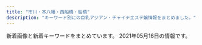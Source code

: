 ```yaml
---
title: "市川・本八幡・西船橋・船橋"
description: "キーワード別にの巨乳アジアン・チャイナエステ嬢情報をまとめました。"
---
```


新着画像と新着キーワードをまとめています。
2021年05月16日の情報です。

<DmmAffiliateIns />
<KeywordTable
  shops={
    [
    {
        "name": "\u30b7\u30e3\u30f3\u30d0\u30e9",
        "station": "JR\u8239\u6a4b\u99c5\u5317\u53e3",
        "img_links": [
            "http://shamballa.est888.com/css/nav/nav-005.png",
            "http://shamballa.est888.com/css/top01.jpg",
            "http://shamballa.est888.com/css/c-001.jpg",
            "http://shamballa.est888.com/css/nav/nav-001.png",
            "http://shamballa.est888.com/css/top03.jpg",
            "http://shamballa.est888.com/css/top04-right.jpg",
            "http://shamballa.est888.com/css/nav/nav-003.png",
            "http://shamballa.est888.com/css/top04-left.jpg",
            "http://shamballa.est888.com/css/staff/staff-02-a.jpg",
            "http://shamballa.est888.com/css/staff/naiyo01.jpg",
            "http://shamballa.est888.com/css/staff/staff-01-a.jpg",
            "http://shamballa.est888.com/css/staff/naiyo02.jpg",
            "http://shamballa.est888.com/css/nav/nav-004.png",
            "http://shamballa.est888.com/css/nav/nav-006.png",
            "http://shamballa.est888.com/css/tel.png",
            "http://shamballa.est888.com/css/nav/nav-002.png",
            "http://shamballa.est888.com/css/recurit.jpg",
            "http://shamballa.est888.com/css/staff/staff-03-a.jpg"
        ],
        "url": "http://shamballa.est888.com/",
        "keywords": {
            "C": 1,
            "D": 1
        }
    },
    {
        "img_links": [
            "http://www.shizuka.mensnv.com/img/top-h5R2.jpg",
            "http://www.shizuka.mensnv.com/img/2top-course_off.jpg",
            "http://www.shizuka.mensnv.com/files/003.jpg",
            "http://www.shizuka.mensnv.com/img/top-h5R.jpg",
            "http://www.shizuka.mensnv.com/files/004-02.jpg",
            "http://www.shizuka.mensnv.com/files/002-03.jpg",
            "http://www.shizuka.mensnv.com/img/glo_06_off.jpg",
            "http://www.shizuka.mensnv.com/img/slider/3.jpg",
            "http://www.shizuka.mensnv.com/files/003-03.jpg",
            "http://www.shizuka.mensnv.com/img/h4-top.jpg",
            "http://www.shizuka.mensnv.com/img/slider/1.jpg",
            "http://www.shizuka.mensnv.com/img/glo_05_off.jpg",
            "http://www.shizuka.mensnv.com/files/001-02.jpg",
            "http://www.shizuka.mensnv.com/files/002.jpg",
            "http://www.shizuka.mensnv.com/files/003-02.jpg",
            "http://www.shizuka.mensnv.com/img/glo_02_off.jpg",
            "http://www.shizuka.mensnv.com/img/bnr-02_off.jpg",
            "http://www.shizuka.mensnv.com/img/glo_01_off.jpg",
            "http://www.shizuka.mensnv.com/img/footer-top_off.jpg",
            "http://www.shizuka.mensnv.com/img/glo_04_off.jpg",
            "http://www.shizuka.mensnv.com/files/001.jpg",
            "http://www.shizuka.mensnv.com/img/icon_tel.png",
            "http://www.shizuka.mensnv.com/img/slider/2.jpg",
            "http://www.shizuka.mensnv.com/img/top-course_off.jpg",
            "http://www.shizuka.mensnv.com/files/002-02.jpg",
            "http://www.shizuka.mensnv.com/files/004-03.jpg",
            "http://www.shizuka.mensnv.com/img/bnr-01_off.jpg",
            "http://www.shizuka.mensnv.com/img/glo_03_off.jpg",
            "http://www.shizuka.mensnv.com/files/004.jpg",
            "http://www.shizuka.mensnv.com/files/001-03.jpg"
        ],
        "url": "http://www.shizuka.mensnv.com/",
        "station": "\u672c\u516b\u5e61\u99c5\u5357\u53e3",
        "keywords": {
            "C": 3,
            "84": 3,
            "D": 9,
            "86": 3,
            "88": 3,
            "85": 3
        },
        "name": "\u9759\uff5e\u3057\u305a\u304b\uff5e"
    },
    {
        "keywords": {
            "G": 1,
            "F": 2,
            "\u5de8\u4e73": 2,
            "D": 2,
            "\u4e73": 2
        },
        "url": "http://stylelife.work/",
        "station": "JR\u897f\u8239\u6a4b\u99c5\u5317\u53e3",
        "name": "\u3055\u304f\u3089",
        "img_links": [
            "http://stylelife.work/Uploads/user/5de74b09394d7.jpg",
            "http://stylelife.work/Uploads/user/5ef9a9fd8cd20.jpg",
            "http://stylelife.work/Uploads/user/5e68a1524c2d2.jpg",
            "http://stylelife.work/Public/Wap/picture/m-tel.png",
            "http://stylelife.work/Uploads/user/5de74b9acbf92.jpg",
            "http://stylelife.work/Uploads/user/5e4101be77e18.jpg",
            "http://stylelife.work/Uploads/user/5e1d330613089.jpg",
            "http://stylelife.work/Uploads/user/5e79901ca108f.jpg",
            "http://stylelife.work/Uploads/user/5deb614369ccd.jpg",
            "http://stylelife.work/Uploads/user/60374b6e9f505.jpg",
            "http://stylelife.work/ueditor/php/upload/image/20180712/1531374173659035.png",
            "http://stylelife.work/Uploads/user/5e1d3400053fa.jpg",
            "http://stylelife.work/Uploads/user/6074fcb772404.jpg",
            "http://stylelife.work/Uploads/user/60374c0661343.jpg",
            "http://stylelife.work/Uploads/user/5dfc857c95e57.jpg",
            "http://stylelife.work/ueditor/php/upload/image/20180712/1531367078235696.png",
            "http://stylelife.work/Uploads/user/5eb35a13a1df3.jpg",
            "http://stylelife.work/Uploads/user/5de74b74a4faa.jpg",
            "http://stylelife.work/Uploads/user/5f3cd192667f4.jpg",
            "http://stylelife.work/Uploads/user/609cc19235ed5.jpg",
            "http://stylelife.work/Uploads/user/5ebf4ff2905f1.jpg",
            "http://stylelife.work/Public/Wap/picture/m-foot.png",
            "http://stylelife.work/Public/Wap/picture/sp-line.png",
            "http://stylelife.work/Uploads/user/5ebf50cc42240.jpg",
            "http://stylelife.work/Uploads/user/60374ca1c2ba1.jpg",
            "http://stylelife.work/Public/Wap/picture/sp-staff-list.png",
            "http://stylelife.work/Uploads/user/60374cd308bf7.jpg",
            "http://stylelife.work/Uploads/user/6074fd15194a0.jpg",
            "http://stylelife.work/Public/Wap/picture/staff-pc.png",
            "http://stylelife.work/ueditor/php/upload/image/20180712/1531373827278035.png",
            "http://stylelife.work/Uploads/user/5ebfa12d5429d.jpg",
            "http://stylelife.work/Uploads/user/6074fcd675258.jpg"
        ]
    },
    {
        "url": "http://sminfvnda.xyz/",
        "name": "\u8309\u8389\u82b1",
        "station": "\u4eac\u6210\u8239\u6a4b\u99c5",
        "img_links": [],
        "keywords": {}
    },
    {
        "img_links": [
            "http://iyashinomori.dnsfor.me/images/aroma.jpg",
            "http://iyashinomori.dnsfor.me/images/sayuri.jpg",
            "http://iyashinomori.dnsfor.me/images/iyashi_qr.png",
            "http://iyashinomori.dnsfor.me/images/mei.jpg",
            "http://iyashinomori.dnsfor.me/images/mas-de.jpg",
            "http://iyashinomori.dnsfor.me/images/masmises.jpg",
            "http://iyashinomori.dnsfor.me/images/ami.jpg",
            "http://iyashinomori.dnsfor.me/images/massaji.jpg",
            "http://iyashinomori.dnsfor.me/images/lanmu-c_03.jpg",
            "http://iyashinomori.dnsfor.me/images/nav-job.jpg",
            "http://iyashinomori.dnsfor.me/images/nav-staff.jpg",
            "http://iyashinomori.dnsfor.me/images/aya2.jpg",
            "http://iyashinomori.dnsfor.me/images/akasuri.jpg",
            "http://iyashinomori.dnsfor.me/images/sona.jpg",
            "http://iyashinomori.dnsfor.me/images/mari.jpg",
            "http://iyashinomori.dnsfor.me/images/main_09.jpg"
        ],
        "station": "JR\u897f\u8239\u6a4b\u99c5\u5317\u53e3",
        "url": "http://iyashinomori.dnsfor.me/",
        "keywords": {},
        "name": "\u7652\u3057\u306e\u68ee"
    },
    {
        "keywords": {
            "86": 2,
            "C": 1,
            "D": 8,
            "87": 7
        },
        "station": "JR\u672c\u516b\u5e61\u99c5\u5317\u53e3",
        "img_links": [
            "http://www.club.relaxjp.info/files/007.jpg",
            "http://www.club.relaxjp.info/images/ta.jpg",
            "http://www.club.relaxjp.info/files/006-02.jpg",
            "http://www.club.relaxjp.info/files/015.jpg",
            "http://www.club.relaxjp.info/images/staff_t.png",
            "http://www.club.relaxjp.info/files/014-02.jpg",
            "http://www.club.relaxjp.info/files/014.jpg",
            "http://www.club.relaxjp.info/files/007-02.jpg",
            "http://www.club.relaxjp.info/files/017-02.jpg",
            "http://www.club.relaxjp.info/files/016.jpg",
            "http://www.club.relaxjp.info/files/015-02.jpg",
            "http://www.club.relaxjp.info/images/sys1.png",
            "http://www.club.relaxjp.info/files/004-02.jpg",
            "http://www.club.relaxjp.info/files/016-02.jpg",
            "http://www.club.relaxjp.info/images/rec2.png",
            "http://www.club.relaxjp.info/images/interior_t.png",
            "http://www.club.relaxjp.info/files/017.jpg",
            "http://www.club.relaxjp.info/images/sys3.png",
            "http://www.club.relaxjp.info/images/b1.jpg",
            "http://www.club.relaxjp.info/files/009-02.jpg",
            "http://www.club.relaxjp.info/images/line.png",
            "http://www.club.relaxjp.info/files/006.jpg",
            "http://www.club.relaxjp.info/files/009.jpg",
            "http://www.club.relaxjp.info/files/004.jpg",
            "http://www.club.relaxjp.info/images/int2.png",
            "http://www.club.relaxjp.info/images/rec1.png",
            "http://www.club.relaxjp.info/images/b2.jpg",
            "http://www.club.relaxjp.info/files/013.jpg",
            "http://www.club.relaxjp.info/images/int1.png",
            "http://www.club.relaxjp.info/images/mobile.jpg",
            "http://www.club.relaxjp.info/files/013-02.jpg",
            "http://www.club.relaxjp.info/images/head.jpg",
            "http://www.club.relaxjp.info/images/sys2.png",
            "http://www.club.relaxjp.info/images/link_t.png"
        ],
        "name": "\u30d5\u30a7\u30a2\u30ea\u30fc",
        "url": "http://www.club.relaxjp.info/"
    },
    {
        "station": "JR\u5e02\u5ddd\u99c5\u5357\u53e3",
        "url": "http://www.aya-aroma.com/",
        "img_links": [
            "http://www.aya-aroma.com/files/010.jpg",
            "http://www.aya-aroma.com/files/008-03.jpg",
            "http://www.aya-aroma.com/files/001.jpg",
            "http://www.aya-aroma.com/images/mobile.jpg",
            "http://www.aya-aroma.com/files/002.jpg",
            "http://www.aya-aroma.com/files/003-03.jpg",
            "http://www.aya-aroma.com/images/coverGirlParts.png",
            "http://www.aya-aroma.com/files/001-03.jpg",
            "http://www.aya-aroma.com/files/003.jpg",
            "http://www.aya-aroma.com/images/melmaga.jpg",
            "http://www.aya-aroma.com/images/concept.jpg",
            "http://www.aya-aroma.com/files/015.jpg",
            "http://www.aya-aroma.com/files/015-02.jpg",
            "http://www.aya-aroma.com/files/002-03.jpg",
            "http://www.aya-aroma.com/files/010-02.jpg",
            "http://www.aya-aroma.com/files/008-02.jpg",
            "http://www.aya-aroma.com/files/015-03.jpg",
            "http://www.aya-aroma.com/files/010-03.jpg",
            "http://www.aya-aroma.com/files/003-02.jpg",
            "http://www.aya-aroma.com/files/001-02.jpg",
            "http://www.aya-aroma.com/files/002-02.jpg",
            "http://www.aya-aroma.com/files/008.jpg",
            "http://www.aya-aroma.com/images/backlistbtn.png"
        ],
        "keywords": {
            "86": 12,
            "84": 3,
            "87": 3,
            "D": 9,
            "C": 6
        },
        "name": "\u5f69"
    },
    {
        "keywords": {},
        "station": "JR\u8239\u6a4b\u99c5",
        "img_links": [
            "http://hi-msg.com/moonlove/img/head.png",
            "http://hi-msg.com/moonlove/img/fla-1.jpg",
            "http://hi-msg.com/moonlove/img/botton.png",
            "http://hi-msg.com/moonlove/img/fla-2.jpg",
            "http://hi-msg.com/moonlove/img/p-10.jpg",
            "http://hi-msg.com/moonlove/img/p-2.jpg",
            "http://hi-msg.com/moonlove/img/staff-list.png",
            "http://hi-msg.com/moonlove/img/p-3.jpg"
        ],
        "name": "\u6708\u306e\u604b",
        "url": "http://hi-msg.com/moonlove/"
    },
    {
        "img_links": [
            "http://t-rakuen.work/img/hana1.jpg",
            "http://t-rakuen.work/img/rina1.jpg",
            "http://t-rakuen.work/images/sys2.jpg",
            "http://t-rakuen.work/staff/koko.jpg",
            "http://t-rakuen.work/staff/mika.jpg",
            "http://t-rakuen.work/images/sys3.jpg",
            "http://t-rakuen.work/images/int1.png",
            "http://t-rakuen.work/images/news_t.jpg",
            "http://t-rakuen.work/img/rika1.jpg",
            "http://t-rakuen.work/staff/rika.jpg",
            "http://t-rakuen.work/images/head.jpg",
            "http://t-rakuen.work/img/koko1.jpg",
            "http://t-rakuen.work/images/rec1.jpg",
            "http://t-rakuen.work/images/b2.jpg",
            "http://t-rakuen.work/img/natumi1.jpg",
            "http://t-rakuen.work/images/sys4.jpg",
            "http://t-rakuen.work/images/rec2.jpg",
            "http://t-rakuen.work/images/news.png",
            "http://t-rakuen.work/images/b1.jpg",
            "http://t-rakuen.work/images/staff_t.jpg",
            "http://t-rakuen.work/staff/rina.jpg",
            "http://t-rakuen.work/images/int2.png",
            "http://t-rakuen.work/staff/hana.jpg",
            "http://t-rakuen.work/images/interior_t.jpg",
            "http://t-rakuen.work/staff/natumi.jpg",
            "http://t-rakuen.work/img/mika1.jpg"
        ],
        "keywords": {},
        "name": "\u53f0\u5317\u697d\u5712",
        "url": "http://t-rakuen.work/",
        "station": "JR\u897f\u8239\u6a4b\u99c5\u5357\u53e3"
    },
    {
        "url": "https://prince.iest.info/",
        "keywords": {},
        "name": "\u30d7\u30ea\u30f3\u30bb\u30b9",
        "img_links": [],
        "station": "JR\u897f\u8239\u6a4b\u99c5\u5317\u53e3"
    },
    {
        "img_links": [
            "http://parm.work/images/tg.png",
            "http://parm.work/images/rec.jpg",
            "http://parm.work/images/menu/top.png",
            "http://parm.work/images/menu/staff.png",
            "http://parm.work/img/saya1.jpg",
            "http://parm.work/staff/mika.jpg",
            "http://parm.work/images/interior_t.jpg",
            "http://parm.work/img/miki1.jpg",
            "http://parm.work/img/mika1.jpg",
            "http://parm.work/staff/saya.jpg",
            "http://parm.work/images/staff_t.jpg",
            "http://parm.work/staff/miki.jpg",
            "http://parm.work/images/menu/interior.png",
            "http://parm.work/img/kana1.jpg",
            "http://parm.work/images/sys.png",
            "http://parm.work/staff/momo.jpg",
            "http://parm.work/img/momo1.jpg",
            "http://parm.work/staff/kana.jpg",
            "http://parm.work/images/tel.png",
            "http://parm.work/images/int1.jpg",
            "http://parm.work/images/news.jpg",
            "http://parm.work/images/int2.png",
            "http://parm.work/images/time.jpg"
        ],
        "name": "\u30d1\u30eb\u30e0",
        "keywords": {},
        "url": "http://parm.work/",
        "station": "\u672c\u516b\u5e61\u99c5\u5317\u53e3"
    },
    {
        "img_links": [
            "http://pinklady-esthe.net/img/t4.jpg",
            "http://pinklady-esthe.net/img/st1.jpg",
            "http://pinklady-esthe.net/img/no.png",
            "http://pinklady-esthe.net/img/stt3.jpg",
            "http://pinklady-esthe.net/img/sm.jpg",
            "http://pinklady-esthe.net/img/f1.jpg",
            "http://pinklady-esthe.net/img/noo.png",
            "http://pinklady-esthe.net/img/t5.jpg",
            "http://pinklady-esthe.net/img/st5.jpg",
            "http://pinklady-esthe.net/img/st6.jpg",
            "http://pinklady-esthe.net/img/r3.jpg",
            "http://pinklady-esthe.net/img/stt1.jpg",
            "http://pinklady-esthe.net/img/t3.jpg",
            "http://pinklady-esthe.net/img/t2.jpg",
            "http://pinklady-esthe.net/img/st3.jpg",
            "http://pinklady-esthe.net/img/t1.jpg",
            "http://pinklady-esthe.net/img/r1.jpg",
            "http://pinklady-esthe.net/img/top.jpg",
            "http://pinklady-esthe.net/img/st4.jpg",
            "http://pinklady-esthe.net/img/t6.jpg",
            "http://pinklady-esthe.net/img/r2.jpg",
            "http://pinklady-esthe.net/img/r4.jpg",
            "http://pinklady-esthe.net/img/st2.jpg"
        ],
        "keywords": {
            "86": 1,
            "90": 1,
            "87": 1,
            "D": 4,
            "C": 1,
            "88": 3,
            "E": 1
        },
        "name": "V\u611bP",
        "url": "http://pinklady-esthe.net/",
        "station": "JR\u8239\u6a4b\u99c5\u5317\u53e3"
    },
    {
        "img_links": [
            "https://crea.iest.info/images/tit-new.png",
            "https://crea.iest.info/images/infor.png",
            "https://crea.iest.info/images/tit-gat.png",
            "https://crea.iest.info/images/top.png",
            "https://crea.iest.info/images/tit-infor.png",
            "https://crea.iest.info/photos/sites/47/2021/05/2021051502080644.jpg",
            "https://crea.iest.info/images/mobile.png",
            "https://crea.iest.info/photos/sites/47/2021/05/2021051502075196.jpg",
            "https://crea.iest.info/photos/sites/47/2021/05/2021051502083693.jpg",
            "https://crea.iest.info/photos/sites/47/2021/05/2021051502085322.jpg",
            "https://crea.iest.info/photos/sites/47/2021/05/2021051502094721.jpg",
            "https://crea.iest.info/images/line.png",
            "https://crea.iest.info/images/tite-staff.png",
            "https://crea.iest.info/photos/sites/47/2021/05/2021051502082176.jpg",
            "https://crea.iest.info/images/tit-pick.png"
        ],
        "station": "\u897f\u8239\u6a4b\u99c5",
        "name": "CREA\uff5e\u30af\u30ec\u30a2\uff5e",
        "url": "https://crea.iest.info/",
        "keywords": {
            "87": 3,
            "D": 6,
            "88": 6,
            "86": 3,
            "85": 3,
            "C": 11,
            "E": 3,
            "F": 6,
            "83": 3
        }
    },
    {
        "name": "\u7652\u3057\u306e\u6d77",
        "img_links": [
            "http://www.iyashinoumi.com/img/miss7s.jpg",
            "http://www.iyashinoumi.com/img/sTitle_left.png",
            "http://www.iyashinoumi.com/img/miss6sb.jpg",
            "http://www.iyashinoumi.com/img/miss7sb.jpg",
            "http://www.iyashinoumi.com/img/miss24sb.jpg",
            "http://www.iyashinoumi.com/img/miss27sb.jpg",
            "http://www.iyashinoumi.com/img/miss28sb.jpg",
            "http://www.iyashinoumi.com/img/sTitle_right.png",
            "http://www.iyashinoumi.com/img/tel1.png",
            "http://www.iyashinoumi.com/img/miss25sb.jpg"
        ],
        "keywords": {},
        "station": "\u5e02\u5ddd\u99c5\u5317\u53e3",
        "url": "http://www.iyashinoumi.com/"
    },
    {
        "name": "\u5236\u670d\u306e\u8a98\u60d1",
        "img_links": [
            "http://est-healing.com/media/sites/7/elementor/thumbs/4-p62w9rku5zafrgbawf7jcntpuq6sq31cm82777zc1k.jpg",
            "http://est-healing.com/media/sites/7/2021/01/flash.jpg",
            "http://est-healing.com/media/sites/7/elementor/thumbs/2-p62w868ol33y38ml78famkalm81eojpq2c9kxcccl4.jpg",
            "http://est-healing.com/media/sites/7/elementor/thumbs/2-3-p1cirfj5dx3k6ttw7ij4y5lu19kedd5tggx4vvf89s.jpg",
            "http://est-healing.com/media/sites/7/elementor/thumbs/3-p62w8yfv977t59hh0x1j3nf4cf8ka1shecluncvb8g.jpg",
            "http://est-healing.com/media/sites/7/elementor/thumbs/1-p62w7jok1292cljcuyo8ypzjcz4ljt85z8lxep9sqg.jpg",
            "http://est-healing.com/media/sites/7/elementor/thumbs/1-p62w7jol05abqbj79b3od0889m6qqe6z7ddmqeykkg.jpg",
            "http://est-healing.com/media/sites/7/elementor/thumbs/3-1-p1cirrr1urkadrc585tackitr9w65fibu5eg4gx40w.jpg",
            "http://est-healing.com/media/sites/7/2021/01/r1-1.jpg",
            "http://est-healing.com/media/sites/7/elementor/thumbs/3-p62w8yfua46jrjhmmkm3pd6ffs6f3gto67u5bn6jeg.jpg",
            "http://est-healing.com/media/sites/7/elementor/thumbs/1-4-p1cir3b8x2mtzwbn6v8zjqoub98mlatb2sftn9xcio.jpg",
            "http://est-healing.com/media/sites/7/elementor/thumbs/2-p62w868pk657gymflkuq0ujaiv3jv4ojah1a9214f4.jpg",
            "http://est-healing.com/media/sites/7/elementor/thumbs/4-p62w9rkv52bp56b5armyqy2erd8xwo05uctwixo3vk.jpg",
            "http://est-healing.com/media/sites/7/elementor/thumbs/5-p62wagyhai96gxafs86gpzf5w4pphwu3ppob5oxpdk.jpg",
            "http://est-healing.com/media/sites/7/2021/01/top-1.jpg",
            "http://est-healing.com/media/sites/7/elementor/thumbs/5-p62wagyi9lafunaa6klw49nusrruohswxug0hemh7k.jpg",
            "http://est-healing.com/media/sites/7/2021/01/r2-1.jpg",
            "http://est-healing.com/media/sites/7/2021/01/flash2-1.jpg"
        ],
        "keywords": {},
        "station": "JR\u672c\u516b\u5e61\u99c5\u5317\u53e3",
        "url": "http://est-healing.com/"
    },
    {
        "img_links": [],
        "url": "http://neptune.est.cm/",
        "name": "\u30cd\u30d7\u30c1\u30e5\u30fc\u30f3",
        "keywords": {},
        "station": "JR\u672c\u516b\u5e61\u99c5\u5357\u53e3"
    },
    {
        "station": "JR\u897f\u8239\u6a4b\u99c5\u5357\u53e3",
        "img_links": [
            "http://www.hanamonogaari.xyz/images/news_bj3.jpg",
            "http://www.hanamonogaari.xyz/uploads/181107/1-1Q10G21110N5.jpg",
            "http://www.hanamonogaari.xyz/uploads/181107/1-1Q10G0250S39.png",
            "http://www.hanamonogaari.xyz/uploads/181107/1-1Q10G02416215.png",
            "http://www.hanamonogaari.xyz/uploads/181109/1-1Q10Z92056352.jpg",
            "http://www.hanamonogaari.xyz/uploads/210515/1-21051513510A39.jpg",
            "http://www.hanamonogaari.xyz/images/s_news.jpg",
            "http://www.hanamonogaari.xyz/images/s_mobile.jpg",
            "http://www.hanamonogaari.xyz/uploads/210515/1-210515135135c9.jpg",
            "http://www.hanamonogaari.xyz/uploads/181107/1-1Q10G12K2455.png",
            "http://www.hanamonogaari.xyz/images/s_info.jpg",
            "http://www.hanamonogaari.xyz/uploads/181107/1-1Q10G1262I06.png",
            "http://www.hanamonogaari.xyz/uploads/181107/1-1Q10G02JTT.png",
            "http://www.hanamonogaari.xyz/uploads/181107/1-1Q10G04R3933.jpg",
            "http://www.hanamonogaari.xyz/uploads/210517/1-21051G35A3545.jpg",
            "http://www.hanamonogaari.xyz/uploads/210515/1-210515135204509.jpg",
            "http://www.hanamonogaari.xyz/images/news_bj1.jpg",
            "http://www.hanamonogaari.xyz/images/s_news01.jpg",
            "http://www.hanamonogaari.xyz/uploads/181107/1-1Q10G02G1591.png",
            "http://www.hanamonogaari.xyz/uploads/210517/1-21051G35G0109.jpg",
            "http://www.hanamonogaari.xyz/images/info.jpg"
        ],
        "keywords": {
            "C": 1,
            "85": 1,
            "88": 2,
            "84": 1,
            "E": 1,
            "D": 2
        },
        "url": "http://www.hanamonogaari.xyz/",
        "name": "\u3044\u3061\u3054"
    },
    {
        "url": "http://f-clover.net/",
        "keywords": {},
        "img_links": [
            "http://f-clover.net/images/index1.jpg",
            "http://f-clover.net/images/end.jpg",
            "http://f-clover.net/images/room1.jpg",
            "http://f-clover.net/images/room6.jpg",
            "http://f-clover.net/images/room2.jpg",
            "http://f-clover.net/images/g5.jpg",
            "http://f-clover.net/images/flash1.jpg",
            "http://f-clover.net/images/room5.jpg",
            "http://f-clover.net/images/flash2.jpg",
            "http://f-clover.net/images/room7.jpg",
            "http://f-clover.net/images/room8.jpg",
            "http://f-clover.net/images/mi0.jpg",
            "http://f-clover.net/images/mobile.jpg",
            "http://f-clover.net/images/room4.jpg",
            "http://f-clover.net/images/moe.jpg",
            "http://f-clover.net/images/room3.jpg"
        ],
        "station": "JR\u8239\u6a4b\u99c5\u5357\u53e3",
        "name": "\u30af\u30ed\u30fc\u30d0\u30fc"
    },
    {
        "name": "\u732b\u5a18",
        "url": "http://www.nekomusume.relax-hp.com/",
        "img_links": [
            "http://www.nekomusume.relax-hp.com/files/007.jpg",
            "http://www.nekomusume.relax-hp.com/files/006.jpg",
            "http://www.nekomusume.relax-hp.com/files/013.jpg",
            "http://www.nekomusume.relax-hp.com/img/nav-005.png",
            "http://www.nekomusume.relax-hp.com/img/nav-004.png",
            "http://www.nekomusume.relax-hp.com/img/tel.png",
            "http://www.nekomusume.relax-hp.com/img/top01.png",
            "http://www.nekomusume.relax-hp.com/files/008.jpg",
            "http://www.nekomusume.relax-hp.com/img/nav-001.png",
            "http://www.nekomusume.relax-hp.com/files/009.jpg",
            "http://www.nekomusume.relax-hp.com/img/stb.jpg",
            "http://www.nekomusume.relax-hp.com/img/nav-002.png",
            "http://www.nekomusume.relax-hp.com/img/nav-006.png",
            "http://www.nekomusume.relax-hp.com/img/nav-003.png",
            "http://www.nekomusume.relax-hp.com/files/011.jpg",
            "http://www.nekomusume.relax-hp.com/files/001.jpg",
            "http://www.nekomusume.relax-hp.com/img/stt.jpg"
        ],
        "station": "JR\u897f\u8239\u6a4b\u99c5\u5357\u53e3",
        "keywords": {
            "86": 2,
            "87": 5,
            "D": 7
        }
    },
    {
        "name": "\u30c0\u30a4\u30e4\u30e2\u30f3\u30c9",
        "keywords": {
            "86": 2,
            "87": 8,
            "88": 2,
            "C": 15,
            "D": 10
        },
        "img_links": [
            "http://www.diamond.mesthe.com/img/top_option04.jpg",
            "http://www.diamond.mesthe.com/images/slider/3.jpg",
            "http://www.diamond.mesthe.com/img/ttl_news.png",
            "http://www.diamond.mesthe.com/files/001-02.jpg",
            "http://www.diamond.mesthe.com/img/tel.png",
            "http://www.diamond.mesthe.com/files/003-02.jpg",
            "http://www.diamond.mesthe.com/img/goback.jpg",
            "http://www.diamond.mesthe.com/images/slider/1.jpg",
            "http://www.diamond.mesthe.com/images/slider/2.jpg",
            "http://www.diamond.mesthe.com/img/btn_side_mobile.jpg",
            "http://www.diamond.mesthe.com/files/001.jpg",
            "http://www.diamond.mesthe.com/files/005-02.jpg",
            "http://www.diamond.mesthe.com/files/006-02.jpg",
            "http://www.diamond.mesthe.com/img/top_option01.jpg",
            "http://www.diamond.mesthe.com/img/pickup.jpg",
            "http://www.diamond.mesthe.com/img/top_option03.jpg",
            "http://www.diamond.mesthe.com/files/003.jpg",
            "http://www.diamond.mesthe.com/files/006.jpg",
            "http://www.diamond.mesthe.com/files/005.jpg",
            "http://www.diamond.mesthe.com/files/002.jpg",
            "http://www.diamond.mesthe.com/img/ttl_info.png",
            "http://www.diamond.mesthe.com/files/004-02.jpg",
            "http://www.diamond.mesthe.com/img/ttl_therapist.png",
            "http://www.diamond.mesthe.com/files/002-02.jpg",
            "http://www.diamond.mesthe.com/files/004.jpg",
            "http://www.diamond.mesthe.com/img/btn_blog.png"
        ],
        "station": "JR\u897f\u8239\u6a4b\u99c5\u5357\u53e3",
        "url": "http://www.diamond.mesthe.com/"
    },
    {
        "url": "http://yusintei.top/",
        "img_links": [
            "http://yusintei.top/images/g9.jpg",
            "http://yusintei.top/images/01.jpg",
            "http://yusintei.top/images/tel.jpg",
            "http://yusintei.top/images/left3.jpg",
            "http://yusintei.top/images/p8.jpg",
            "http://yusintei.top/images/g1-3.jpg",
            "http://yusintei.top/images/g10.jpg",
            "http://yusintei.top/images/g1.jpg",
            "http://yusintei.top/images/p4.jpg",
            "http://yusintei.top/images/g11.jpg",
            "http://yusintei.top/images/p5.jpg",
            "http://yusintei.top/images/g113.jpg",
            "http://yusintei.top/images/men_1.png",
            "http://yusintei.top/images/men_3.png",
            "http://yusintei.top/images/p3.jpg",
            "http://yusintei.top/images/g12.jpg",
            "http://yusintei.top/images/men_5.png",
            "http://yusintei.top/images/p6.jpg",
            "http://yusintei.top/images/01.png",
            "http://yusintei.top/images/zi-staff.png",
            "http://yusintei.top/images/men_7.png",
            "http://yusintei.top/images/p1.jpg",
            "http://yusintei.top/images/emi.jpg",
            "http://yusintei.top/images/g112.jpg",
            "http://yusintei.top/images/g83.jpg",
            "http://yusintei.top/images/zi-link.png",
            "http://yusintei.top/images/g84.jpg",
            "http://yusintei.top/images/g82.jpg",
            "http://yusintei.top/images/men_2.png",
            "http://yusintei.top/images/g0.jpg",
            "http://yusintei.top/images/g8.jpg",
            "http://yusintei.top/images/nei2.jpg",
            "http://yusintei.top/images/yuli.jpg",
            "http://yusintei.top/images/men_4.png",
            "http://yusintei.top/images/p7.jpg",
            "http://yusintei.top/images/p2.jpg",
            "http://yusintei.top/images/g7.jpg",
            "http://yusintei.top/images/yumi.jpg",
            "http://yusintei.top/images/g2.jpg",
            "http://yusintei.top/images/men_6.png",
            "http://yusintei.top/images/g1-2.jpg",
            "http://yusintei.top/images/g114.jpg"
        ],
        "station": "\u539f\u6728\u4e2d\u5c71\u99c5\u5317\u53e3",
        "keywords": {
            "83": 1,
            "84": 1,
            "E": 1,
            "D": 1,
            "C": 1,
            "86": 1
        },
        "name": "\u7652\u5fc3\u90b8"
    },
    {
        "img_links": [
            "http://www.sexy.relaxjp.info/files/035-02.jpg",
            "http://www.sexy.relaxjp.info/files/011-03.jpg",
            "http://www.sexy.relaxjp.info/files/034-03.jpg",
            "http://www.sexy.relaxjp.info/files/002-03.jpg",
            "http://www.sexy.relaxjp.info/files/023.jpg",
            "http://www.sexy.relaxjp.info/files/003-03.jpg",
            "http://www.sexy.relaxjp.info/files/036.jpg",
            "http://www.sexy.relaxjp.info/files/035-03.jpg",
            "http://www.sexy.relaxjp.info/files/036-02.jpg",
            "http://www.sexy.relaxjp.info/images/m-top009.jpg",
            "http://www.sexy.relaxjp.info/files/003.jpg",
            "http://www.sexy.relaxjp.info/files/033.jpg",
            "http://www.sexy.relaxjp.info/files/023-02.jpg",
            "http://www.sexy.relaxjp.info/images/m-top004.jpg",
            "http://www.sexy.relaxjp.info/files/030.jpg",
            "http://www.sexy.relaxjp.info/files/030-03.jpg",
            "http://www.sexy.relaxjp.info/files/024-03.jpg",
            "http://www.sexy.relaxjp.info/files/034.jpg",
            "http://www.sexy.relaxjp.info/files/024.jpg",
            "http://www.sexy.relaxjp.info/files/037-02.jpg",
            "http://www.sexy.relaxjp.info/files/033-02.jpg",
            "http://www.sexy.relaxjp.info/files/011-02.jpg",
            "http://www.sexy.relaxjp.info/files/011.jpg",
            "http://www.sexy.relaxjp.info/files/030-02.jpg",
            "http://www.sexy.relaxjp.info/images/call.png",
            "http://www.sexy.relaxjp.info/images/m-head01.jpg",
            "http://www.sexy.relaxjp.info/files/037.jpg",
            "http://www.sexy.relaxjp.info/files/023-03.jpg",
            "http://www.sexy.relaxjp.info/files/003-02.jpg",
            "http://www.sexy.relaxjp.info/images/m-top010.jpg",
            "http://www.sexy.relaxjp.info/files/035.jpg",
            "http://www.sexy.relaxjp.info/files/034-02.jpg",
            "http://www.sexy.relaxjp.info/files/002.jpg",
            "http://www.sexy.relaxjp.info/files/033-03.jpg",
            "http://www.sexy.relaxjp.info/images/m-top003.jpg",
            "http://www.sexy.relaxjp.info/files/036-03.jpg",
            "http://www.sexy.relaxjp.info/files/002-02.jpg",
            "http://www.sexy.relaxjp.info/files/024-02.jpg",
            "http://www.sexy.relaxjp.info/files/037-03.jpg",
            "http://www.sexy.relaxjp.info/images/foot01.jpg"
        ],
        "keywords": {
            "86": 6,
            "\u30bb\u30af\u30b7\u30fc": 36,
            "D": 16,
            "89": 2,
            "C": 4,
            "E": 2,
            "87": 14
        },
        "name": "Sexy Love \uff5e\u30bb\u30af\u30b7\u30fc\u30e9\u30d6\uff5e",
        "url": "http://www.sexy.relaxjp.info/",
        "station": "JR\u8239\u6a4b\u99c5\u5317\u53e3"
    },
    {
        "name": "\u30ea\u30fc\u30d5",
        "url": "https://leaf-relax.com/",
        "station": "JR\u897f\u8239\u6a4b\u99c5\u5317\u53e3",
        "img_links": [
            "https://leaf-relax.com/wp-content/uploads/2021/04/7249526C-1C90-423A-8CF8-A6B7DF3016ED.jpeg",
            "https://leaf-relax.com/wp-content/themes/este/img/1.jpg",
            "https://leaf-relax.com/wp-content/themes/este/img/call.png",
            "https://leaf-relax.com/wp-content/uploads/2021/04/CEDC78D8-1E03-485E-AAE1-F3A9DC863616.jpeg",
            "https://leaf-relax.com/wp-content/themes/este/img/3.jpg",
            "https://leaf-relax.com/wp-content/uploads/2021/03/uiahleaf.jpg",
            "https://leaf-relax.com/wp-content/uploads/2021/04/8C901857-8329-4836-BB15-FACE1430E3F7.jpeg",
            "https://leaf-relax.com/wp-content/uploads/2021/03/1B8A8799-3990-435A-B81A-2C162139E8D0.jpeg",
            "https://leaf-relax.com/wp-content/uploads/2021/03/3BC4BDF1-7911-4CA9-BDBE-6E2383479E3F.jpeg",
            "https://leaf-relax.com/wp-content/uploads/2021/04/5D8F478C-B99F-48C1-81A3-7741B432AD67.jpeg",
            "https://leaf-relax.com/wp-content/uploads/2021/03/8C6881AA-D716-419E-8BFF-82AAA258E338.jpeg",
            "https://leaf-relax.com/wp-content/themes/este/img/top-img01c.png",
            "https://leaf-relax.com/wp-content/themes/este/img/tel_footer.png",
            "https://leaf-relax.com/wp-content/themes/este/img/top-img03.png",
            "https://leaf-relax.com/wp-content/themes/este/img/tel_header.png",
            "https://leaf-relax.com/wp-content/uploads/2021/03/C1B14BDE-84B6-467B-9532-C60E8A518E03.jpeg",
            "https://leaf-relax.com/wp-content/uploads/2021/03/DB2A2C9F-6035-4E9D-8D28-6C22A543E8DC.jpeg",
            "https://leaf-relax.com/wp-content/uploads/2021/03/1E72DCA7-178C-4423-B532-64C921244CD8.jpeg",
            "https://leaf-relax.com/wp-content/uploads/2020/01/4BADB97B-1D33-457E-8D4C-120723F4B70D.jpeg",
            "https://leaf-relax.com/wp-content/uploads/2021/03/D5FC7105-D296-4544-A10A-F769C6CD5B0C.jpeg",
            "https://leaf-relax.com/wp-content/themes/este/img/top-img01.png",
            "https://leaf-relax.com/wp-content/uploads/2021/03/4ADE4339-8E04-43D0-8E5B-B0C17FFAF696.jpeg",
            "https://leaf-relax.com/wp-content/themes/este/img/top-img02a.png",
            "https://leaf-relax.com/wp-content/uploads/2021/03/E9712B35-BA07-4315-B0E1-9DE89646DE20.jpeg",
            "https://leaf-relax.com/wp-content/themes/este/img/2.jpg",
            "https://leaf-relax.com/wp-content/themes/este/img/4.jpg",
            "https://leaf-relax.com/wp-content/uploads/2021/03/E4C9417C-6742-43AD-8D98-42B04C88E858.jpeg"
        ],
        "keywords": {
            "C": 3,
            "\u80f8": 2,
            "90": 3,
            "E": 16,
            "\u30bb\u30af\u30b7\u30fc": 2,
            "F": 3,
            "\u5de8\u4e73": 9,
            "\u4e73": 9,
            "D": 16
        }
    },
    {
        "url": "http://www.es-ai.link/",
        "img_links": [
            "http://www.es-ai.link/images/sys1.jpg",
            "http://www.es-ai.link/images/staff_t.jpg",
            "http://www.es-ai.link/images/b1.jpg",
            "http://www.es-ai.link/images/head.jpg",
            "http://www.es-ai.link/images/tg.jpg",
            "http://www.es-ai.link/img/yuna1.jpg",
            "http://www.es-ai.link/images/b3.jpg",
            "http://www.es-ai.link/staff/hana.jpg",
            "http://www.es-ai.link/images/int1.jpg",
            "http://www.es-ai.link/img/hana1.jpg",
            "http://www.es-ai.link/staff/yuna.jpg",
            "http://www.es-ai.link/images/news.jpg",
            "http://www.es-ai.link/images/interior_t.jpg",
            "http://www.es-ai.link/img/riri1.jpg",
            "http://www.es-ai.link/images/mobile.jpg",
            "http://www.es-ai.link/images/sys2.jpg",
            "http://www.es-ai.link/images/int2.jpg",
            "http://www.es-ai.link/images/b2.jpg",
            "http://www.es-ai.link/images/info.jpg",
            "http://www.es-ai.link/staff/riri.jpg"
        ],
        "keywords": {},
        "station": "\u5e02\u5ddd\u99c5\u5317\u53e3",
        "name": "\u611b\u7740"
    },
    {
        "name": "\u30a2\u30a4\u30ea",
        "img_links": [
            "https://iris.ests.jp/photos/sites/58/2021/05/2021051514033399.jpeg",
            "https://iris.ests.jp/photos/sites/58/2021/05/202105030004264.jpeg",
            "https://iris.ests.jp/images/top.jpg",
            "https://iris.ests.jp/photos/sites/58/2021/05/2021050917483543.jpeg",
            "https://iris.ests.jp/photos/sites/58/2021/01/2021011400321756.jpeg",
            "https://iris.ests.jp/images/paypay.jpg",
            "https://iris.ests.jp/photos/sites/58/2021/01/2021011316255079.jpeg",
            "https://iris.ests.jp/images/room5.jpg",
            "https://iris.ests.jp/photos/sites/58/2021/04/2021042718365338.jpeg",
            "https://iris.ests.jp/photos/sites/58/2021/05/2021050115560688.jpeg",
            "https://iris.ests.jp/images/room2.jpg",
            "https://iris.ests.jp/photos/sites/58/2021/04/2021040711032795.jpeg",
            "https://iris.ests.jp/images/staff0.jpg",
            "https://iris.ests.jp/photos/sites/58/2021/05/202105012000410.jpeg",
            "https://iris.ests.jp/photos/sites/58/2021/03/2021030317245283.jpeg",
            "https://iris.ests.jp/photos/sites/58/2020/12/202012082142310.jpeg",
            "https://iris.ests.jp/photos/sites/58/2021/02/2021022616053881.jpeg",
            "https://iris.ests.jp/photos/sites/58/2021/04/202104131655320.jpeg",
            "https://iris.ests.jp/photos/sites/58/2021/05/2021051608372351.jpeg",
            "https://iris.ests.jp/images/twitter.jpg",
            "https://iris.ests.jp/photos/sites/58/2021/03/2021030113492457.jpeg",
            "https://iris.ests.jp/images/s_news.jpg",
            "https://iris.ests.jp/images/room6.jpg",
            "https://iris.ests.jp/images/s_staff.jpg",
            "https://iris.ests.jp/photos/sites/58/2021/05/2021050700201943.jpeg",
            "https://iris.ests.jp/images/room4.jpg"
        ],
        "station": "JR\u897f\u8239\u6a4b\u99c5\u5317\u53e3",
        "keywords": {
            "\u4e73": 3,
            "E": 7,
            "C": 2,
            "87": 3,
            "F": 2,
            "84": 1,
            "86": 6,
            "\u30bb\u30af\u30b7\u30fc": 2,
            "D": 7,
            "\u80f8": 1,
            "88": 1,
            "85": 1,
            "83": 1,
            "G": 1,
            "90": 1
        },
        "url": "https://iris.ests.jp/"
    },
    {
        "station": "JR\u8239\u6a4b\u99c5\u5317\u53e3",
        "url": "http://www.yumegokoro.esjp.info/",
        "keywords": {
            "87": 32,
            "D": 36,
            "88": 4
        },
        "name": "Pink Love",
        "img_links": [
            "http://www.yumegokoro.esjp.info/images/contentBottom.jpg",
            "http://www.yumegokoro.esjp.info/files/023-02.jpg",
            "http://www.yumegokoro.esjp.info/images/backBtn.png",
            "http://www.yumegokoro.esjp.info/files/010-03.jpg",
            "http://www.yumegokoro.esjp.info/files/019.jpg",
            "http://www.yumegokoro.esjp.info/images/header.png",
            "http://www.yumegokoro.esjp.info/files/002-02.jpg",
            "http://www.yumegokoro.esjp.info/files/004.jpg",
            "http://www.yumegokoro.esjp.info/images/time.png",
            "http://www.yumegokoro.esjp.info/images/barProfile.png",
            "http://www.yumegokoro.esjp.info/files/011-02.jpg",
            "http://www.yumegokoro.esjp.info/files/011.jpg",
            "http://www.yumegokoro.esjp.info/files/020-03.jpg",
            "http://www.yumegokoro.esjp.info/files/010.jpg",
            "http://www.yumegokoro.esjp.info/files/019-02.jpg",
            "http://www.yumegokoro.esjp.info/images/btnTop.png",
            "http://www.yumegokoro.esjp.info/files/012-03.jpg",
            "http://www.yumegokoro.esjp.info/files/012-02.jpg",
            "http://www.yumegokoro.esjp.info/files/027-02.jpg",
            "http://www.yumegokoro.esjp.info/files/023.jpg",
            "http://www.yumegokoro.esjp.info/files/019-03.jpg",
            "http://www.yumegokoro.esjp.info/images/concept.png",
            "http://www.yumegokoro.esjp.info/images/barSystem.png",
            "http://www.yumegokoro.esjp.info/files/020.jpg",
            "http://www.yumegokoro.esjp.info/images/barTherapist.png",
            "http://www.yumegokoro.esjp.info/files/004-03.jpg",
            "http://www.yumegokoro.esjp.info/files/027.jpg",
            "http://www.yumegokoro.esjp.info/files/004-02.jpg",
            "http://www.yumegokoro.esjp.info/files/010-02.jpg",
            "http://www.yumegokoro.esjp.info/files/011-03.jpg",
            "http://www.yumegokoro.esjp.info/files/012.jpg",
            "http://www.yumegokoro.esjp.info/images/barSchedule.png",
            "http://www.yumegokoro.esjp.info/images/barAccess.png",
            "http://www.yumegokoro.esjp.info/images/barRecruit.png",
            "http://www.yumegokoro.esjp.info/files/023-03.jpg",
            "http://www.yumegokoro.esjp.info/files/002-03.jpg",
            "http://www.yumegokoro.esjp.info/images/barLink.png",
            "http://www.yumegokoro.esjp.info/files/002.jpg",
            "http://www.yumegokoro.esjp.info/files/020-02.jpg",
            "http://www.yumegokoro.esjp.info/images/barProfileSche.png",
            "http://www.yumegokoro.esjp.info/files/027-03.jpg"
        ]
    },
    {
        "keywords": {
            "C": 56,
            "88": 68,
            "83": 35,
            "G": 33,
            "85": 66,
            "D": 68,
            "87": 33,
            "E": 35,
            "F": 33
        },
        "station": "JR\u897f\u8239\u6a4b\u99c5",
        "url": "https://miyabi.jpn.vin",
        "img_links": [
            "https://miyabi.jpn.vin/images/btn_side07.png",
            "https://miyabi.jpn.vin/photos/sites/21/2021/03/2021032404492465.jpg",
            "https://miyabi.jpn.vin/images/top_slider03.jpg",
            "https://miyabi.jpn.vin/photos/sites/21/2021/05/2021051409394496.jpg",
            "https://miyabi.jpn.vin/photos/sites/21/2021/05/2021051409092021.jpg",
            "https://miyabi.jpn.vin/photos/sites/21/2021/05/2021051409485330.jpg",
            "https://miyabi.jpn.vin/images/btn_side05.png",
            "https://miyabi.jpn.vin/images/sp_top.png",
            "https://miyabi.jpn.vin/photos/sites/21/2021/05/2021051409095246.jpg",
            "https://miyabi.jpn.vin/images/btn_side04.png",
            "https://miyabi.jpn.vin/photos/sites/21/2021/05/2021051409363351.jpg",
            "https://miyabi.jpn.vin/photos/sites/21/2021/05/2021051409310973.jpg",
            "https://miyabi.jpn.vin/images/top.png",
            "https://miyabi.jpn.vin/images/btn_side06.png",
            "https://miyabi.jpn.vin/images/btn_side02.png",
            "https://miyabi.jpn.vin/images/side_line.jpg",
            "https://miyabi.jpn.vin/images/btn_side03.png",
            "https://miyabi.jpn.vin/photos/sites/21/2021/05/2021051409090360.jpg",
            "https://miyabi.jpn.vin/images/btn_side01.png"
        ],
        "name": "\u96c5\u7f8e\uff5eMIYABI"
    },
    {
        "name": "\u4eba\u9b5a\u59eb",
        "url": "http://nigyohime.ebb.jp/",
        "station": "JR\u5e02\u5ddd\u99c5\u5357\u53e3",
        "keywords": {
            "86": 12,
            "83": 6,
            "C": 6,
            "D": 6
        },
        "img_links": [
            "http://nigyohime.ebb.jp/4.jpg",
            "http://nigyohime.ebb.jp/staff_t.jpg",
            "http://nigyohime.ebb.jp/top.jpg",
            "http://nigyohime.ebb.jp/b_girl.png",
            "http://nigyohime.ebb.jp/3.jpg",
            "http://nigyohime.ebb.jp/2.jpg",
            "http://nigyohime.ebb.jp/2/uploadimg/1606276829.jpg",
            "http://nigyohime.ebb.jp/2/uploadimg/1610266405.jpg",
            "http://nigyohime.ebb.jp/b_news.png",
            "http://nigyohime.ebb.jp/1.jpg",
            "http://nigyohime.ebb.jp/line.png",
            "http://nigyohime.ebb.jp/2/uploadimg/1620714292.jpg",
            "http://nigyohime.ebb.jp/2/uploadimg/1615431233.jpg",
            "http://nigyohime.ebb.jp/ditu2.jpg",
            "http://nigyohime.ebb.jp/2/uploadimg/1606276938.jpg"
        ]
    },
    {
        "name": "\u30a2\u30ed\u30de\u2605\u6d17\u4f53\u5b66\u5712",
        "keywords": {},
        "url": "http://loveliness-est.com/",
        "station": "JR\u5e02\u5ddd\u99c5\u5357\u53e3",
        "img_links": [
            "http://loveliness-est.com/images/icon_new.png",
            "http://loveliness-est.com/images/req_03.jpg",
            "http://loveliness-est.com/images/mainvisual_02.jpg",
            "http://loveliness-est.com/images/cg03.jpg",
            "http://loveliness-est.com/images/cg05.jpg",
            "http://loveliness-est.com/images/cg07.jpg",
            "http://loveliness-est.com/images/cg04.jpg",
            "http://loveliness-est.com/images/sw_tel.png",
            "http://loveliness-est.com/images/mainvisual_01.jpg",
            "http://loveliness-est.com/images/mainvisual_02_s.jpg",
            "http://loveliness-est.com/images/trigger.jpg",
            "http://loveliness-est.com/images/cg02.jpg",
            "http://loveliness-est.com/images/con01.jpg",
            "http://loveliness-est.com/images/con02.jpg",
            "http://loveliness-est.com/images/head_therapist.jpg",
            "http://loveliness-est.com/images/sw_home.png",
            "http://loveliness-est.com/images/sys01.jpg",
            "http://loveliness-est.com/images/mainvisual_01_s.jpg",
            "http://loveliness-est.com/images/head_interior.jpg",
            "http://loveliness-est.com/images/con03.jpg",
            "http://loveliness-est.com/images/cg01.jpg",
            "http://loveliness-est.com/images/cg06.jpg",
            "http://loveliness-est.com/images/sys03.jpg",
            "http://loveliness-est.com/images/sys02.jpg"
        ]
    },
    {
        "img_links": [
            "https://fu-coco.net/wp-content/uploads/2021/05/9087654co.jpg",
            "https://fu-coco.net/wp-content/uploads/2021/05/34568976co.jpg",
            "https://fu-coco.net/wp-content/uploads/2021/05/8765217890co.jpg",
            "https://fu-coco.net/wp-content/themes/este/img/top-img01a.png",
            "https://fu-coco.net/wp-content/uploads/2021/05/1oiuytreewrstdyfugco.jpg",
            "https://fu-coco.net/wp-content/themes/este/img/top-img03.png",
            "https://fu-coco.net/wp-content/themes/este/img/call.png",
            "https://fu-coco.net/wp-content/themes/este/img/tel_header.png",
            "https://fu-coco.net/wp-content/themes/este/img/top-img02a.png",
            "https://fu-coco.net/wp-content/uploads/2021/05/9876521co.jpg",
            "https://fu-coco.net/wp-content/uploads/2021/05/8976saco.jpg",
            "https://fu-coco.net/wp-content/themes/este/img/2.png",
            "https://fu-coco.net/wp-content/uploads/2021/05/9087621co.jpg",
            "https://fu-coco.net/wp-content/uploads/2021/05/897s6atyco.jpg",
            "https://fu-coco.net/wp-content/uploads/2021/05/9876543co.jpg",
            "https://fu-coco.net/wp-content/themes/este/img/top-img01b.png",
            "https://fu-coco.net/wp-content/uploads/2021/05/435698765co.jpg",
            "https://fu-coco.net/wp-content/uploads/2021/05/987654324567co.jpg",
            "https://fu-coco.net/wp-content/themes/este/img/tel_footer.png"
        ],
        "keywords": {
            "F": 4,
            "D": 23,
            "\u30bb\u30af\u30b7\u30fc": 3
        },
        "name": "COCO",
        "station": "\u8239\u6a4b\u99c5\u5317\u53e3",
        "url": "https://fu-coco.net/"
    },
    {
        "station": "JR\u8239\u6a4b\u99c5\u5317\u53e3",
        "keywords": {
            "90": 2,
            "92": 3,
            "C": 4,
            "F": 1,
            "91": 1,
            "D": 2,
            "86": 2,
            "E": 4,
            "89": 1
        },
        "name": "\u6696 \uff5eHinata\uff5e",
        "url": "http://hinata.relaxnabi.com/",
        "img_links": [
            "http://hinata.relaxnabi.com/css/staff/staff00003.jpg",
            "http://hinata.relaxnabi.com/css/staff/staff00001.jpg",
            "http://hinata.relaxnabi.com/css/left.jpg",
            "http://hinata.relaxnabi.com/css/nav/nav-004.jpg",
            "http://hinata.relaxnabi.com/css/nav/sub-002.jpg",
            "http://hinata.relaxnabi.com/css/staff/staff-06.jpg",
            "http://hinata.relaxnabi.com/css/staff/staff-06-a.jpg",
            "http://hinata.relaxnabi.com/css/staff/staff-002.jpg",
            "http://hinata.relaxnabi.com/css/staff/staff-08.jpg",
            "http://hinata.relaxnabi.com/css/top02.jpg",
            "http://hinata.relaxnabi.com/css/staff/staff00004.jpg",
            "http://hinata.relaxnabi.com/css/nav/nav-003.jpg",
            "http://hinata.relaxnabi.com/css/staff/staff17-a.jpg",
            "http://hinata.relaxnabi.com/css/staff/staff015.jpg",
            "http://hinata.relaxnabi.com/css/osusume40.jpg",
            "http://hinata.relaxnabi.com/css/nav/nav-002.jpg",
            "http://hinata.relaxnabi.com/css/staff/staff00003-a.jpg",
            "http://hinata.relaxnabi.com/css/staff/staff-007.jpg",
            "http://hinata.relaxnabi.com/css/main-left02.jpg",
            "http://hinata.relaxnabi.com/css/right.jpg",
            "http://hinata.relaxnabi.com/css/staff/staff00001-a.jpg",
            "http://hinata.relaxnabi.com/css/nav/sub-003.jpg",
            "http://hinata.relaxnabi.com/css/nav/sub-005.jpg",
            "http://hinata.relaxnabi.com/css/nav/nav-006.jpg",
            "http://hinata.relaxnabi.com/css/girls001.jpg",
            "http://hinata.relaxnabi.com/css/staff/staff015-a.jpg",
            "http://hinata.relaxnabi.com/css/nav/sub-001.jpg",
            "http://hinata.relaxnabi.com/css/staff/staff-08-a.jpg",
            "http://hinata.relaxnabi.com/css/staff/staff-007-a.jpg",
            "http://hinata.relaxnabi.com/css/nav/sub-004.jpg",
            "http://hinata.relaxnabi.com/css/staff/staff17.jpg",
            "http://hinata.relaxnabi.com/css/staff/staff-002-a.jpg",
            "http://hinata.relaxnabi.com/css/main-left03.jpg",
            "http://hinata.relaxnabi.com/img/tiaowen.png",
            "http://hinata.relaxnabi.com/css/nav/sub-006.jpg",
            "http://hinata.relaxnabi.com/css/nav/nav-005.jpg",
            "http://hinata.relaxnabi.com/css/button.jpg",
            "http://hinata.relaxnabi.com/css/staff/staff00004-a.jpg",
            "http://hinata.relaxnabi.com/css/nav/nav-001.jpg",
            "http://hinata.relaxnabi.com/css/tel01.png"
        ]
    },
    {
        "name": "Rainbow\uff5e\u30ec\u30a4\u30f3\u30dc\u30fc\uff5e",
        "img_links": [
            "http://www.rainbow-relax.xyz/files/003.jpg",
            "http://www.rainbow-relax.xyz/files/002-02.jpg",
            "http://www.rainbow-relax.xyz/files/001-02.jpg",
            "http://www.rainbow-relax.xyz/img/pickup.jpg",
            "http://www.rainbow-relax.xyz/images/slider/2.jpg",
            "http://www.rainbow-relax.xyz/images/slider/1.jpg",
            "http://www.rainbow-relax.xyz/img/ttl_news.png",
            "http://www.rainbow-relax.xyz/img/tel.png",
            "http://www.rainbow-relax.xyz/files/006.jpg",
            "http://www.rainbow-relax.xyz/img/btn_side_mobile.jpg",
            "http://www.rainbow-relax.xyz/files/003-02.jpg",
            "http://www.rainbow-relax.xyz/files/001.jpg",
            "http://www.rainbow-relax.xyz/images/slider/3.jpg",
            "http://www.rainbow-relax.xyz/files/002.jpg",
            "http://www.rainbow-relax.xyz/img/goback.jpg",
            "http://www.rainbow-relax.xyz/files/005-02.jpg",
            "http://www.rainbow-relax.xyz/files/005.jpg",
            "http://www.rainbow-relax.xyz/img/ttl_info.png",
            "http://www.rainbow-relax.xyz/files/004-02.jpg",
            "http://www.rainbow-relax.xyz/files/004.jpg",
            "http://www.rainbow-relax.xyz/files/006-02.jpg"
        ],
        "station": "JR\u8239\u6a4b\u99c5\u5317\u53e3",
        "keywords": {
            "C": 19,
            "D": 6,
            "87": 6,
            "86": 4,
            "85": 2
        },
        "url": "http://www.rainbow-relax.xyz/"
    },
    {
        "station": "JR\u897f\u8239\u6a4b\u99c5\u5357\u53e3",
        "keywords": {
            "F": 5,
            "\u30bb\u30af\u30b7\u30fc": 11
        },
        "url": "http://es-suzune.com/",
        "img_links": [
            "http://es-suzune.com/staffPhoto/s20210216224004.jpg",
            "http://es-suzune.com/staffPhoto/b20210309194137.jpg",
            "http://es-suzune.com/staffPhoto/s20201007170432.jpg",
            "http://es-suzune.com/staffPhoto/s20200724144036.jpg",
            "http://es-suzune.com/images/showContent.jpg",
            "http://es-suzune.com/staffPhoto/s20210309194151.jpg",
            "http://es-suzune.com/staffPhoto/s20210405165006.jpg",
            "http://es-suzune.com/staffPhoto/b20210427230435.jpg",
            "http://es-suzune.com/staffPhoto/s20210430230530.jpg",
            "http://es-suzune.com/staffPhoto/s20210219195922.jpg",
            "http://es-suzune.com/uploadfiles/images/campaignEsSuzune1.jpg",
            "http://es-suzune.com/images/store/03.jpg",
            "http://es-suzune.com/staffPhoto/s20210405174136.jpg",
            "http://es-suzune.com/staffPhoto/s20210219195907.jpg",
            "http://es-suzune.com/staffPhoto/b20210405155547.jpg",
            "http://es-suzune.com/staffPhoto/b20200510132325.jpg",
            "http://es-suzune.com/images/access/05.png",
            "http://es-suzune.com/staffPhoto/s20200827113545.jpg",
            "http://es-suzune.com/staffPhoto/s20210405155607.jpg",
            "http://es-suzune.com/staffPhoto/s20200510132325.jpg",
            "http://es-suzune.com/staffPhoto/s20210217223841.jpg",
            "http://es-suzune.com/staffPhoto/b20200827113545.jpg",
            "http://es-suzune.com/staffPhoto/s20210405174056.jpg",
            "http://es-suzune.com/staffPhoto/s20210217223442.jpg",
            "http://es-suzune.com/images/access/02.png",
            "http://es-suzune.com/staffPhoto/b20210405174056.jpg",
            "http://es-suzune.com/staffPhoto/b20210219195907.jpg",
            "http://es-suzune.com/staffPhoto/s20191115141808.jpg",
            "http://es-suzune.com/images/store/04.jpg",
            "http://es-suzune.com/images/store/01.jpg",
            "http://es-suzune.com/staffPhoto/b20201007170432.jpg",
            "http://es-suzune.com/staffPhoto/s20200827113641.jpg",
            "http://es-suzune.com/staffPhoto/s20210310164226.jpg",
            "http://es-suzune.com/uploadfiles/images/suzunemini_%E5%89%AF%E6%9C%AC.jpg",
            "http://es-suzune.com/images/store/02.jpg",
            "http://es-suzune.com/staffPhoto/s20210427230506.jpg",
            "http://es-suzune.com/staffPhoto/b20210405165006.jpg",
            "http://es-suzune.com/staffPhoto/s20210405174116.jpg",
            "http://es-suzune.com/images/access/03.png",
            "http://es-suzune.com/staffPhoto/s20210219195936.jpg",
            "http://es-suzune.com/staffPhoto/b20200827113054.jpg",
            "http://es-suzune.com/staffPhoto/s20210405155547.jpg",
            "http://es-suzune.com/staffPhoto/s20210309194137.jpg",
            "http://es-suzune.com/staffPhoto/s20210217223343.jpg",
            "http://es-suzune.com/staffPhoto/b20210216224004.jpg",
            "http://es-suzune.com/images/access/01.png",
            "http://es-suzune.com/images/showIndex.jpg",
            "http://es-suzune.com/staffPhoto/s20201007170536.jpg",
            "http://es-suzune.com/staffPhoto/s20210405173944.jpg",
            "http://es-suzune.com/staffPhoto/s20200724144017.jpg",
            "http://es-suzune.com/staffPhoto/b20200724144017.jpg",
            "http://es-suzune.com/staffPhoto/b20191115141808.jpg",
            "http://es-suzune.com/staffPhoto/s20210405165026.jpg",
            "http://es-suzune.com/uploadfiles/images/courseEsSuzune.jpg",
            "http://es-suzune.com/staffPhoto/s20200827113054.jpg",
            "http://es-suzune.com/staffPhoto/s20210427230435.jpg",
            "http://es-suzune.com/staffPhoto/b20210430230530.jpg"
        ],
        "name": "\u9234\u97f3-\u3059\u305a\u306d-"
    },
    {
        "img_links": [
            "http://hanaoto.pw/images/yuki1.jpg",
            "http://hanaoto.pw/images/flash4.jpg",
            "http://hanaoto.pw/images/flash.jpg",
            "http://hanaoto.pw/images/g6.jpg",
            "http://hanaoto.pw/images/la.jpg",
            "http://hanaoto.pw/images/flash5.jpg",
            "http://hanaoto.pw/images/sptel.png",
            "http://hanaoto.pw/images/maga.jpg",
            "http://hanaoto.pw/images/mobile.png",
            "http://hanaoto.pw/images/a02.jpg",
            "http://hanaoto.pw/images/am1.jpg",
            "http://hanaoto.pw/images/flash3.jpg",
            "http://hanaoto.pw/images/g2.jpg",
            "http://hanaoto.pw/images/ami1.jpg",
            "http://hanaoto.pw/images/aa1.jpg",
            "http://hanaoto.pw/images/e01.jpg",
            "http://hanaoto.pw/images/tel.png",
            "http://hanaoto.pw/images/hh1.jpg",
            "http://hanaoto.pw/images/maga1.jpg",
            "http://hanaoto.pw/images/nana1.jpg"
        ],
        "url": "http://hanaoto.pw/",
        "station": "JR\u897f\u8239\u6a4b\u99c5\u5357\u53e3",
        "keywords": {
            "C": 16
        },
        "name": "NEW \u82b1\u30ce\u97f3"
    },
    {
        "keywords": {},
        "url": "http://yelaixang.sweet-relaxation.com/",
        "img_links": [
            "http://yelaixang.sweet-relaxation.com/img/cast/nana-03.jpg",
            "http://yelaixang.sweet-relaxation.com/img/cast/miya-03.jpg",
            "http://yelaixang.sweet-relaxation.com/img/slick/sl-5.jpg",
            "http://yelaixang.sweet-relaxation.com/img/cast/key-03.jpg",
            "http://yelaixang.sweet-relaxation.com/img/cast/key-02.jpg",
            "http://yelaixang.sweet-relaxation.com/img/slick/sl-3.jpg",
            "http://yelaixang.sweet-relaxation.com/img/cast/nina-01.jpg",
            "http://yelaixang.sweet-relaxation.com/img/cast/nina-02.jpg",
            "http://yelaixang.sweet-relaxation.com/img/cast/nana-04.jpg",
            "http://yelaixang.sweet-relaxation.com/img/cast/nana-02.jpg",
            "http://yelaixang.sweet-relaxation.com/img/slick/sl-6.jpg",
            "http://yelaixang.sweet-relaxation.com/img/cast/miya-02.jpg",
            "http://yelaixang.sweet-relaxation.com/img/cast/miya-01.jpg",
            "http://yelaixang.sweet-relaxation.com/img/slick/sl-1.jpg",
            "http://yelaixang.sweet-relaxation.com/img/cast/naru-03.jpg",
            "http://yelaixang.sweet-relaxation.com/img/cast/naru-02.jpg",
            "http://yelaixang.sweet-relaxation.com/img/cast/key-01.jpg",
            "http://yelaixang.sweet-relaxation.com/img/cast/naru-01.jpg",
            "http://yelaixang.sweet-relaxation.com/img/cast/nana-01.jpg",
            "http://yelaixang.sweet-relaxation.com/img/slick/sl-2.jpg",
            "http://yelaixang.sweet-relaxation.com/img/slick/sl-7.jpg",
            "http://yelaixang.sweet-relaxation.com/img/cast/nina-03.jpg",
            "http://yelaixang.sweet-relaxation.com/img/slick/sl-4.jpg"
        ],
        "name": "\u591c\u6765\u9999\uff5eYe Lai Xang\uff5e",
        "station": "JR\u672c\u516b\u5e61\u99c5"
    },
    {
        "name": "Royal \uff5e\u30ed\u30fc\u30e4\u30eb\uff5e",
        "station": "JR\u897f\u8239\u6a4b\u99c5\u5357\u53e3",
        "keywords": {
            "E": 2,
            "D": 2,
            "85": 2
        },
        "url": "http://royal.rankuens.com/",
        "img_links": [
            "http://royal.rankuens.com/css/001.jpg",
            "http://royal.rankuens.com/css/staff/staff03-a.jpg",
            "http://royal.rankuens.com/css/nav/nav-006.jpg",
            "http://royal.rankuens.com/css/m-top02.jpg",
            "http://royal.rankuens.com/css/staff/staff02.jpg",
            "http://royal.rankuens.com/css/nav/nav-004.jpg",
            "http://royal.rankuens.com/css/nav/nav-002.jpg",
            "http://royal.rankuens.com/css/m-top04.jpg",
            "http://royal.rankuens.com/css/staff/staff02-a.jpg",
            "http://royal.rankuens.com/css/staff/staff01.jpg",
            "http://royal.rankuens.com/css/m-top03.jpg",
            "http://royal.rankuens.com/images/call.png",
            "http://royal.rankuens.com/css/nav/nav-001.jpg",
            "http://royal.rankuens.com/css/m-head01.jpg",
            "http://royal.rankuens.com/css/nav/nav-005.jpg",
            "http://royal.rankuens.com/css/m-top05.jpg",
            "http://royal.rankuens.com/css/staff/staff03.jpg",
            "http://royal.rankuens.com/css/staff/staff04.jpg",
            "http://royal.rankuens.com/css/staff/staff01-a.jpg",
            "http://royal.rankuens.com/css/staff/staff04-a.jpg",
            "http://royal.rankuens.com/css/nav/nav-003.jpg"
        ]
    },
    {
        "station": "\u897f\u8239\u6a4b\u99c5",
        "img_links": [],
        "name": "\u30a2\u30ed\u30de\u30ab\u30d5\u30a7\uff5eAroma cafe\uff5e",
        "keywords": {},
        "url": "https://aroma-cafe.xyz.mn/"
    },
    {
        "keywords": {
            "D": 4,
            "88": 1,
            "92": 3,
            "91": 1,
            "90": 2,
            "E": 3,
            "89": 2,
            "F": 1
        },
        "station": "JR\u8239\u6a4b\u99c5\u5317\u53e3",
        "url": "http://happy.relaxnabi.com/",
        "img_links": [
            "http://happy.relaxnabi.com/css/staff/staff-05.jpg",
            "http://happy.relaxnabi.com/css/staff/staff0001-a.jpg",
            "http://happy.relaxnabi.com/css/top-003.png",
            "http://happy.relaxnabi.com/css/staff/staff-10.jpg",
            "http://happy.relaxnabi.com/css/staff/staff-10-a.jpg",
            "http://happy.relaxnabi.com/css/nav/nav-004.png",
            "http://happy.relaxnabi.com/css/nav/nav-002.png",
            "http://happy.relaxnabi.com/css/tel01.png",
            "http://happy.relaxnabi.com/css/nav/nav-005.png",
            "http://happy.relaxnabi.com/css/staff/staff-08-a.jpg",
            "http://happy.relaxnabi.com/css/staff/staff-002-a.jpg",
            "http://happy.relaxnabi.com/css/staff/staff-007-a.jpg",
            "http://happy.relaxnabi.com/css/staff/staff0017.jpg",
            "http://happy.relaxnabi.com/css/staff/staff0001.jpg",
            "http://happy.relaxnabi.com/css/staff/staff-03-a.jpg",
            "http://happy.relaxnabi.com/css/staff/staff-08.jpg",
            "http://happy.relaxnabi.com/css/nav/nav-003.png",
            "http://happy.relaxnabi.com/css/staff/staff-04.jpg",
            "http://happy.relaxnabi.com/css/staff/staff-007.jpg",
            "http://happy.relaxnabi.com/css/nav/nav-006.png",
            "http://happy.relaxnabi.com/css/staff/staff-05-a.jpg",
            "http://happy.relaxnabi.com/css/staff/staff-03.jpg",
            "http://happy.relaxnabi.com/css/staff/staff0017-a.jpg",
            "http://happy.relaxnabi.com/css/top0001.png",
            "http://happy.relaxnabi.com/css/staff/staff-04-a.jpg",
            "http://happy.relaxnabi.com/css/staff/staff-002.jpg",
            "http://happy.relaxnabi.com/css/nav/nav-001.png"
        ],
        "name": "\u30de\u30fc\u30e1\u30a4\u30c9"
    },
    {
        "station": "\u99ac\u8fbc\u6ca2\u99c5\u6771\u53e3",
        "img_links": [
            "http://www.kanda-es.info/img/sora1.jpg",
            "http://www.kanda-es.info/img/anna1.jpg",
            "http://www.kanda-es.info/images/int2.jpg",
            "http://www.kanda-es.info/images/news.jpg",
            "http://www.kanda-es.info/staff/sora.jpg",
            "http://www.kanda-es.info/images/interior_t.jpg",
            "http://www.kanda-es.info/images/int1.jpg",
            "http://www.kanda-es.info/staff/risa.jpg",
            "http://www.kanda-es.info/images/tg.jpg",
            "http://www.kanda-es.info/images/sys2.jpg",
            "http://www.kanda-es.info/images/mobile.jpg",
            "http://www.kanda-es.info/images/staff_t.jpg",
            "http://www.kanda-es.info/staff/anna.jpg",
            "http://www.kanda-es.info/images/sys1.jpg",
            "http://www.kanda-es.info/images/info.jpg",
            "http://www.kanda-es.info/img/risa1.jpg"
        ],
        "keywords": {},
        "name": "Blue\uff5e\u30d6\u30eb\u30fc\uff5e",
        "url": "http://www.kanda-es.info/"
    },
    {
        "station": "JR\u897f\u8239\u6a4b\u99c5\u5357\u53e3",
        "name": "\u82b1\u706b",
        "keywords": {
            "C": 7
        },
        "img_links": [
            "http://nishifunabashi.xyz/images/g32.jpg",
            "http://nishifunabashi.xyz/images/g015.jpg",
            "http://nishifunabashi.xyz/images/kina2.jpg",
            "http://nishifunabashi.xyz/images/g33.jpg",
            "http://nishifunabashi.xyz/images/r02.jpg",
            "http://nishifunabashi.xyz/images/rie1.jpg",
            "http://nishifunabashi.xyz/images/n2.jpg",
            "http://nishifunabashi.xyz/images/ga1.jpg",
            "http://nishifunabashi.xyz/images/moe2.jpg",
            "http://nishifunabashi.xyz/images/chun2.jpg",
            "http://nishifunabashi.xyz/images/miu.jpg",
            "http://nishifunabashi.xyz/images/r01.jpg",
            "http://nishifunabashi.xyz/images/chun3.jpg",
            "http://nishifunabashi.xyz/images/r03.jpg",
            "http://nishifunabashi.xyz/images/i1.jpg",
            "http://nishifunabashi.xyz/images/g1.jpg",
            "http://nishifunabashi.xyz/images/rie2.jpg",
            "http://nishifunabashi.xyz/images/moe.jpg",
            "http://nishifunabashi.xyz/images/sla2.jpg",
            "http://nishifunabashi.xyz/images/g01.jpg",
            "http://nishifunabashi.xyz/images/r04.jpg",
            "http://nishifunabashi.xyz/images/mio1.jpg",
            "http://nishifunabashi.xyz/images/chun1.jpg",
            "http://nishifunabashi.xyz/images/kina1.jpg",
            "http://nishifunabashi.xyz/images/g15.jpg",
            "http://nishifunabashi.xyz/images/g0.jpg",
            "http://nishifunabashi.xyz/images/top.png",
            "http://nishifunabashi.xyz/images/m2.jpg",
            "http://nishifunabashi.xyz/images/miho.jpg",
            "http://nishifunabashi.xyz/images/sla3.jpg",
            "http://nishifunabashi.xyz/images/rumi3.jpg",
            "http://nishifunabashi.xyz/images/i2.jpg",
            "http://nishifunabashi.xyz/images/sla1.jpg",
            "http://nishifunabashi.xyz/images/yumi3.jpg",
            "http://nishifunabashi.xyz/images/rie.jpg",
            "http://nishifunabashi.xyz/images/kina.jpg",
            "http://nishifunabashi.xyz/images/ga.jpg",
            "http://nishifunabashi.xyz/images/yumi1.jpg",
            "http://nishifunabashi.xyz/images/miho2.jpg",
            "http://nishifunabashi.xyz/images/mio.jpg",
            "http://nishifunabashi.xyz/images/tite-staff.png",
            "http://nishifunabashi.xyz/images/baner.jpg",
            "http://nishifunabashi.xyz/images/i3.jpg",
            "http://nishifunabashi.xyz/images/newt.png",
            "http://nishifunabashi.xyz/images/miu1.jpg",
            "http://nishifunabashi.xyz/images/n1.jpg",
            "http://nishifunabashi.xyz/images/rumi2.jpg",
            "http://nishifunabashi.xyz/images/gat.png",
            "http://nishifunabashi.xyz/images/moe1.jpg",
            "http://nishifunabashi.xyz/images/mobile.png",
            "http://nishifunabashi.xyz/images/rumi1.jpg",
            "http://nishifunabashi.xyz/images/mio2.jpg",
            "http://nishifunabashi.xyz/images/m1.jpg",
            "http://nishifunabashi.xyz/images/pickt.png",
            "http://nishifunabashi.xyz/images/n3.jpg",
            "http://nishifunabashi.xyz/images/g001.jpg",
            "http://nishifunabashi.xyz/images/yumi2.jpg"
        ],
        "url": "http://nishifunabashi.xyz/"
    },
    {
        "station": "JR\u8239\u6a4b\u99c5\u5317\u53e3",
        "url": "http://yu.abnavi.info/",
        "name": "OLIVE\u30fb\u30aa\u30ea\u30fc\u30d6",
        "img_links": [
            "http://yu.abnavi.info/photos/sites/83/2021/03/2021030214210678.jpg",
            "http://yu.abnavi.info/photos/sites/83/2021/03/2021030214210269.jpg",
            "http://yu.abnavi.info/photos/sites/83/2021/03/2021030315241268.jpg",
            "http://yu.abnavi.info/images/s_news.png",
            "http://yu.abnavi.info/images/s1.jpg",
            "http://yu.abnavi.info/images/relax.jpg",
            "http://yu.abnavi.info/images/s_pick.png",
            "http://yu.abnavi.info/photos/sites/83/2021/03/2021030214210327.jpg",
            "http://yu.abnavi.info/photos/sites/83/2021/03/202103241016425.jpg",
            "http://yu.abnavi.info/images/mobile.jpg",
            "http://yu.abnavi.info/photos/sites/83/2021/03/2021030214210492.jpg",
            "http://yu.abnavi.info/images/info.jpg",
            "http://yu.abnavi.info/images/s3.jpg",
            "http://yu.abnavi.info/photos/sites/83/2021/03/202103021421105.jpg",
            "http://yu.abnavi.info/images/top.png",
            "http://yu.abnavi.info/images/s_staff.jpg",
            "http://yu.abnavi.info/photos/sites/83/2021/03/2021032214230265.jpg"
        ],
        "keywords": {
            "86": 20,
            "C": 4,
            "85": 4,
            "80": 4,
            "D": 24
        }
    },
    {
        "name": "Vivid \u30d3\u30d3\u30c3\u30c9",
        "img_links": [
            "http://es-massage.info/wp-content/uploads/2021/02/4af137ced25025eda5b4e5a512bead8f-500x750.jpg",
            "http://es-massage.info/wp-content/uploads/2021/03/fa0ef9b192fa87f9ee5013c5e1c3bcc7-212x300.jpg",
            "http://es-massage.info/wp-content/uploads/2021/02/4af137ced25025eda5b4e5a512bead8f.jpg",
            "http://es-massage.info/wp-content/uploads/2021/03/fa0ef9b192fa87f9ee5013c5e1c3bcc7.jpg",
            "http://es-massage.info/wp-content/uploads/2020/06/0fd60f0c72ad85b96635ef3d4e152bd6.jpg",
            "http://es-massage.info/wp-content/uploads/2020/06/0fd60f0c72ad85b96635ef3d4e152bd6-500x750.jpg",
            "http://es-massage.info/wp-content/uploads/2021/03/187232fb98eac53cd9935a4a35d04597-500x750.jpg",
            "http://es-massage.info/wp-content/uploads/2021/03/c961a896cf70c5b14ebe86acc18cdf14-1.jpg",
            "http://es-massage.info/wp-content/uploads/2021/02/6fa3b7862db18d956a1cde1942b75408-500x750.jpg",
            "http://es-massage.info/wp-content/uploads/2019/11/8da006befc39b49c570f8162740cbc56-500x750.jpg",
            "http://es-massage.info/wp-content/uploads/2021/03/187232fb98eac53cd9935a4a35d04597-212x300.jpg",
            "http://es-massage.info/wp-content/uploads/2020/09/75fbc1155333427771dcebee0f4de748.jpg",
            "http://es-massage.info/wp-content/uploads/2021/02/9fac07593910d80276531dd93a7855a6.jpg",
            "http://es-massage.info/wp-content/uploads/2021/02/6fa3b7862db18d956a1cde1942b75408-205x300.jpg",
            "http://es-massage.info/wp-content/uploads/2019/11/4fad70a18793b8dfb7a63f4939e51f94-500x750.jpg",
            "http://es-massage.info/wp-content/uploads/2021/02/ae895c3a85b37b5db4dcb93326cbd04d.jpg",
            "http://es-massage.info/wp-content/uploads/2020/04/61c10e6ea6f68bf8c90d4ae7d8d0830a.jpg",
            "http://es-massage.info/wp-content/uploads/2021/03/42e4fd3c70945346b6dd6b9e0f926434-1-745x1024.jpg",
            "http://es-massage.info/wp-content/uploads/2020/09/c42007567c6d14bbd829c1d4ae5b8d4c-500x750.jpg",
            "http://es-massage.info/wp-content/uploads/2021/03/f4811d331623d3f6e590e934b3e7ddc9-500x750.jpg",
            "http://es-massage.info/wp-content/uploads/2020/06/bd28ddc548208ab1afe0db2cc76decab.jpg",
            "http://es-massage.info/wp-content/uploads/2019/03/b85ae819f481b37cad8d1548de5893cc-500x750.jpg",
            "http://es-massage.info/wp-content/uploads/2021/04/74d5ee1bbc8ca61aadd08e6f9f4165e7.jpg",
            "http://es-massage.info/wp-content/uploads/2021/02/2daa3be5c9da099fee0448647087d74c-722x1024.jpg",
            "http://es-massage.info/wp-content/uploads/2021/01/329c4f8c7f334cbe95d258f70d6ca207-500x750.jpg",
            "http://es-massage.info/wp-content/uploads/2021/03/fa0ef9b192fa87f9ee5013c5e1c3bcc7-500x750.jpg",
            "http://es-massage.info/wp-content/uploads/2021/04/f481c16456cfb6cef2c626ae7e9cc2bc-215x300.jpg",
            "http://es-massage.info/wp-content/uploads/2019/12/a2ec7a239bfbf761f50708838a05c672-214x300.jpg",
            "http://es-massage.info/wp-content/uploads/2019/03/0c4d0538c251234bc70697ec7cf8cc97.jpg",
            "http://es-massage.info/wp-content/uploads/2021/03/42e4fd3c70945346b6dd6b9e0f926434-1-218x300.jpg",
            "http://es-massage.info/wp-content/uploads/2021/02/f150534b559de6124dce0eaa1cfdf290-722x1024.jpg",
            "http://es-massage.info/wp-content/uploads/2021/02/ae80e0da66f78f271f9083df6c795b89.jpg",
            "http://es-massage.info/wp-content/uploads/2019/03/c3dc6ab90966d6cc73491056f668516d-500x750.jpg",
            "http://es-massage.info/wp-content/uploads/2020/06/bd28ddc548208ab1afe0db2cc76decab-500x750.jpg",
            "http://es-massage.info/wp-content/themes/template-salon2/images/header-tel.png",
            "http://es-massage.info/wp-content/themes/template-salon2/images/main1.jpg",
            "http://es-massage.info/wp-content/uploads/2021/02/5d212ce2543c87f9ebee5c4251a7e224-214x300.jpg",
            "http://es-massage.info/wp-content/uploads/2021/02/3d21df65a2be53218994fa7e3b383bd2-207x300.jpg",
            "http://es-massage.info/wp-content/uploads/2021/02/68ba0f1db1b8cdd88e360d06f49f1ba6-500x750.jpg",
            "http://es-massage.info/wp-content/uploads/2021/02/6fa3b7862db18d956a1cde1942b75408.jpg",
            "http://es-massage.info/wp-content/uploads/2021/04/74d5ee1bbc8ca61aadd08e6f9f4165e7-500x750.jpg",
            "http://es-massage.info/wp-content/uploads/2021/03/5db34c47b4c5816f47d11de39beefb5d-216x300.jpg",
            "http://es-massage.info/wp-content/uploads/2020/10/676cfcce64ce22475e092ee147f4ebc8-500x750.jpg",
            "http://es-massage.info/wp-content/uploads/2019/10/32cbcf100bc89043ce106a68ba8535ea.jpg",
            "http://es-massage.info/wp-content/uploads/2021/04/99f9af9e167cc58af6999c284aeb182d-500x750.jpg",
            "http://es-massage.info/wp-content/uploads/2021/02/68ba0f1db1b8cdd88e360d06f49f1ba6.jpg",
            "http://es-massage.info/wp-content/uploads/2021/02/f150534b559de6124dce0eaa1cfdf290.jpg",
            "http://es-massage.info/wp-content/uploads/2021/04/f481c16456cfb6cef2c626ae7e9cc2bc.jpg",
            "http://es-massage.info/wp-content/uploads/2021/02/8b21e9d00752169b79ff946575142f59.jpg",
            "http://es-massage.info/wp-content/uploads/2021/02/9fac07593910d80276531dd93a7855a6-500x750.jpg",
            "http://es-massage.info/wp-content/uploads/2021/03/5db34c47b4c5816f47d11de39beefb5d-500x750.jpg",
            "http://es-massage.info/wp-content/uploads/2021/02/ae80e0da66f78f271f9083df6c795b89-730x1024.jpg",
            "http://es-massage.info/wp-content/uploads/2020/04/61c10e6ea6f68bf8c90d4ae7d8d0830a-500x750.jpg",
            "http://es-massage.info/wp-content/uploads/2019/03/b85ae819f481b37cad8d1548de5893cc.jpg",
            "http://es-massage.info/wp-content/uploads/2019/12/9934efcbe351f6dbb655c114add97813-500x750.jpg",
            "http://es-massage.info/wp-content/uploads/2019/10/3eec6cc0e85788ff3ceabceee29f9870-500x750.jpg",
            "http://es-massage.info/wp-content/uploads/2021/02/8b21e9d00752169b79ff946575142f59-722x1024.jpg",
            "http://es-massage.info/wp-content/uploads/2021/05/c867482e60af4aaa301e00a22c8a494a.jpg",
            "http://es-massage.info/wp-content/uploads/2018/10/g2.jpg",
            "http://es-massage.info/wp-content/uploads/2021/03/f4811d331623d3f6e590e934b3e7ddc9.jpg",
            "http://es-massage.info/wp-content/uploads/2021/02/3d21df65a2be53218994fa7e3b383bd2-500x750.jpg",
            "http://es-massage.info/wp-content/uploads/2020/09/c42007567c6d14bbd829c1d4ae5b8d4c.jpg",
            "http://es-massage.info/wp-content/uploads/2021/01/329c4f8c7f334cbe95d258f70d6ca207.jpg",
            "http://es-massage.info/wp-content/uploads/2021/02/4af137ced25025eda5b4e5a512bead8f-212x300.jpg",
            "http://es-massage.info/wp-content/uploads/2021/02/68ba0f1db1b8cdd88e360d06f49f1ba6-212x300.jpg",
            "http://es-massage.info/wp-content/uploads/2020/06/0fd60f0c72ad85b96635ef3d4e152bd6-212x300.jpg",
            "http://es-massage.info/wp-content/uploads/2021/03/42e4fd3c70945346b6dd6b9e0f926434-1.jpg",
            "http://es-massage.info/wp-content/uploads/2019/11/4fad70a18793b8dfb7a63f4939e51f94.jpg",
            "http://es-massage.info/wp-content/uploads/2019/12/9934efcbe351f6dbb655c114add97813.jpg",
            "http://es-massage.info/wp-content/uploads/2021/03/c961a896cf70c5b14ebe86acc18cdf14-1-212x300.jpg",
            "http://es-massage.info/wp-content/uploads/2021/02/2daa3be5c9da099fee0448647087d74c-500x750.jpg",
            "http://es-massage.info/wp-content/uploads/2021/02/ae80e0da66f78f271f9083df6c795b89-500x750.jpg",
            "http://es-massage.info/wp-content/uploads/2021/02/0ef7f1f9a36ecbbef9c5a949c70d788f-218x300.jpg",
            "http://es-massage.info/wp-content/uploads/2020/10/676cfcce64ce22475e092ee147f4ebc8.jpg",
            "http://es-massage.info/wp-content/uploads/2021/02/8b21e9d00752169b79ff946575142f59-500x750.jpg",
            "http://es-massage.info/wp-content/uploads/2020/10/676cfcce64ce22475e092ee147f4ebc8-730x1024.jpg",
            "http://es-massage.info/wp-content/uploads/2021/04/99f9af9e167cc58af6999c284aeb182d.jpg",
            "http://es-massage.info/wp-content/uploads/2019/03/0c4d0538c251234bc70697ec7cf8cc97-500x750.jpg",
            "http://es-massage.info/wp-content/uploads/2019/12/a2ec7a239bfbf761f50708838a05c672-500x750.jpg",
            "http://es-massage.info/wp-content/uploads/2019/12/a2ec7a239bfbf761f50708838a05c672.jpg",
            "http://es-massage.info/wp-content/uploads/2021/03/42e4fd3c70945346b6dd6b9e0f926434-1-500x750.jpg",
            "http://es-massage.info/wp-content/uploads/2019/11/8da006befc39b49c570f8162740cbc56.jpg",
            "http://es-massage.info/wp-content/uploads/2021/03/5db34c47b4c5816f47d11de39beefb5d.jpg",
            "http://es-massage.info/wp-content/uploads/2021/02/ae895c3a85b37b5db4dcb93326cbd04d-745x1024.jpg",
            "http://es-massage.info/wp-content/uploads/2021/05/c867482e60af4aaa301e00a22c8a494a-500x750.jpg",
            "http://es-massage.info/wp-content/uploads/2019/03/c3dc6ab90966d6cc73491056f668516d.jpg",
            "http://es-massage.info/wp-content/uploads/2021/04/f481c16456cfb6cef2c626ae7e9cc2bc-500x750.jpg",
            "http://es-massage.info/wp-content/uploads/2021/02/f150534b559de6124dce0eaa1cfdf290-500x750.jpg",
            "http://es-massage.info/wp-content/uploads/2021/02/3d21df65a2be53218994fa7e3b383bd2.jpg",
            "http://es-massage.info/wp-content/uploads/2019/12/676cfcce64ce22475e092ee147f4ebc8.jpg",
            "http://es-massage.info/wp-content/themes/template-salon2/images/noimg.jpg",
            "http://es-massage.info/wp-content/uploads/2021/03/187232fb98eac53cd9935a4a35d04597.jpg",
            "http://es-massage.info/wp-content/uploads/2020/09/75fbc1155333427771dcebee0f4de748-500x750.jpg",
            "http://es-massage.info/wp-content/uploads/2019/10/3eec6cc0e85788ff3ceabceee29f9870.jpg",
            "http://es-massage.info/wp-content/themes/template-salon2/images/bnr.jpg",
            "http://es-massage.info/wp-content/uploads/2021/02/ae895c3a85b37b5db4dcb93326cbd04d-500x750.jpg",
            "http://es-massage.info/wp-content/uploads/2021/03/187232fb98eac53cd9935a4a35d04597-722x1024.jpg",
            "http://es-massage.info/wp-content/uploads/2020/10/676cfcce64ce22475e092ee147f4ebc8-214x300.jpg",
            "http://es-massage.info/wp-content/uploads/2021/03/c961a896cf70c5b14ebe86acc18cdf14-1-500x750.jpg",
            "http://es-massage.info/wp-content/uploads/2018/10/g4.jpg",
            "http://es-massage.info/wp-content/uploads/2019/12/676cfcce64ce22475e092ee147f4ebc8-500x750.jpg",
            "http://es-massage.info/wp-content/uploads/2019/12/676cfcce64ce22475e092ee147f4ebc8-212x300.jpg",
            "http://es-massage.info/wp-content/uploads/2019/10/32cbcf100bc89043ce106a68ba8535ea-500x750.jpg",
            "http://es-massage.info/wp-content/uploads/2018/10/g1.jpg",
            "http://es-massage.info/wp-content/uploads/2018/10/g3.jpg"
        ],
        "url": "http://es-massage.info/",
        "station": "JR\u897f\u8239\u6a4b\u99c5\u5357\u53e3",
        "keywords": {
            "\u4e73": 2,
            "E": 92,
            "D": 17,
            "G": 9,
            "\u30bb\u30af\u30b7\u30fc": 9,
            "F": 14,
            "\u5de8\u4e73": 2
        }
    }
]
}
/>
<DmmAffiliateScript />
